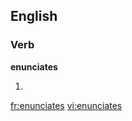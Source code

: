 
==English==

===Verb===
'''enunciates'''

# {{third-person singular of|[[enunciate]]}}

[[fr:enunciates]]
[[vi:enunciates]]